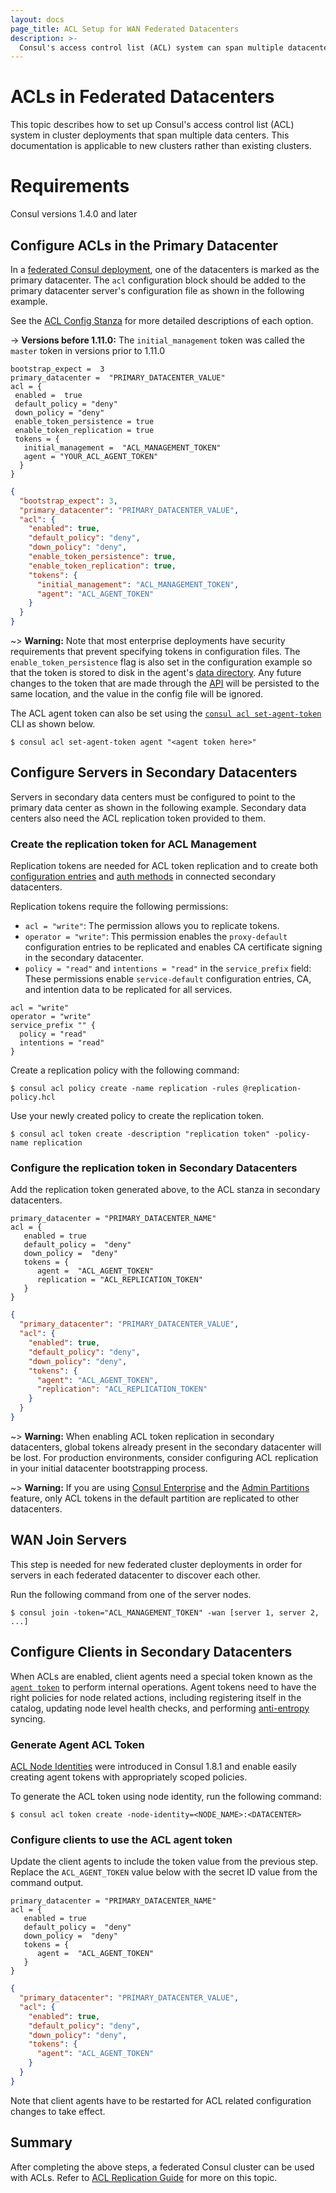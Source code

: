 ```yaml
---
layout: docs
page_title: ACL Setup for WAN Federated Datacenters
description: >-
  Consul's access control list (ACL) system can span multiple datacenters that are WAN federated. Learn how to replicate the ACL system from the primary datacenter to secondary datacenters using a replication token.
---
```


# ACLs in Federated Datacenters

This topic describes how to set up Consul's access control list (ACL) system
in cluster deployments that span multiple data centers. This documentation is applicable
to new clusters rather than existing clusters.

# Requirements

Consul versions 1.4.0 and later

## Configure ACLs in the Primary Datacenter

In a [federated Consul deployment](/consul/docs/k8s/deployment-configurations/multi-cluster), one of the datacenters is marked as the primary datacenter.
The `acl` configuration block should be added to the primary datacenter server's configuration file
as shown in the following example.

See the [ACL Config Stanza](/consul/docs/agent/config/config-files#acl) for more detailed descriptions of each option.

-> **Versions before 1.11.0:** The `initial_management` token was called the `master` token in versions
prior to 1.11.0

<CodeTabs heading="ACL Configuration in Primary">

```hcl
bootstrap_expect =  3
primary_datacenter =  "PRIMARY_DATACENTER_VALUE"
acl = {
 enabled =  true
 default_policy = "deny"
 down_policy = "deny"
 enable_token_persistence = true
 enable_token_replication = true
 tokens = {
   initial_management =  "ACL_MANAGEMENT_TOKEN"
   agent = "YOUR_ACL_AGENT_TOKEN"
  }
}

```

```json
{
  "bootstrap_expect": 3,
  "primary_datacenter": "PRIMARY_DATACENTER_VALUE",
  "acl": {
    "enabled": true,
    "default_policy": "deny",
    "down_policy": "deny",
    "enable_token_persistence": true,
    "enable_token_replication": true,
    "tokens": {
      "initial_management": "ACL_MANAGEMENT_TOKEN",
      "agent": "ACL_AGENT_TOKEN"
    }
  }
}
```

</CodeTabs>

~> **Warning:** Note that most enterprise deployments have security requirements that prevent specifying tokens in configuration files.
The `enable_token_persistence` flag is also set in the configuration example so that the token is stored to disk in the agent's
[data directory](/consul/docs/agent/config/config-files#_data_dir). Any future changes to the token that are made through the [API](/consul/api-docs/agent#update-acl-tokens) will
be persisted to the same location, and the value in the config file will be ignored.

The ACL agent token can also be set using the [`consul acl set-agent-token`](/consul/commands/acl/set-agent-token) CLI as shown below.

```shell-session
$ consul acl set-agent-token agent "<agent token here>"
```

## Configure Servers in Secondary Datacenters

Servers in secondary data centers must be configured to point to the primary data center
as shown in the following example. Secondary data centers also need the ACL replication token
provided to them.

### Create the replication token for ACL Management

Replication tokens are needed for ACL token replication and
to create both [configuration entries](/consul/docs/agent/config-entries) and [auth methods](/consul/docs/security/acl/auth-methods)
in connected secondary datacenters.

Replication tokens require the following permissions:

- `acl = "write"`: The permission allows you to replicate tokens.
- `operator = "write"`: This permission enables the `proxy-default` configuration entries to be replicated and enables CA certificate signing in the secondary datacenter.
- `policy = "read"` and `intentions = "read"` in the `service_prefix` field: These permissions enable `service-default` configuration entries, CA, and intention data to be replicated for all services.

<CodeTabs heading="Replication Token Policy">

<CodeBlockConfig filename="replication-policy.hcl">

```hcl
acl = "write"
operator = "write"
service_prefix "" {
  policy = "read"
  intentions = "read"
}
```

</CodeBlockConfig>
</CodeTabs>

Create a replication policy with the following command:

```shell-session
$ consul acl policy create -name replication -rules @replication-policy.hcl
```

Use your newly created policy to create the replication token.

```shell-session
$ consul acl token create -description "replication token" -policy-name replication
```

### Configure the replication token in Secondary Datacenters

Add the replication token generated above, to the ACL stanza in secondary datacenters.

<CodeTabs heading = "ACL Configuration in Secondaries">

```hcl
primary_datacenter = "PRIMARY_DATACENTER_NAME"
acl = {
   enabled = true
   default_policy =  "deny"
   down_policy =  "deny"
   tokens = {
      agent =  "ACL_AGENT_TOKEN"
      replication = "ACL_REPLICATION_TOKEN"
   }
}
```

```json
{
  "primary_datacenter": "PRIMARY_DATACENTER_VALUE",
  "acl": {
    "enabled": true,
    "default_policy": "deny",
    "down_policy": "deny",
    "tokens": {
      "agent": "ACL_AGENT_TOKEN",
      "replication": "ACL_REPLICATION_TOKEN"
    }
  }
}
```

</CodeTabs>

~> **Warning:** When enabling ACL token replication in secondary datacenters,
global tokens already present in the secondary datacenter will be lost. For
production environments, consider configuring ACL replication in your initial
datacenter bootstrapping process.

~> **Warning:** If you are using [Consul Enterprise](/consul/docs/enterprise) and
the [Admin Partitions](/consul/docs/segment/admin-partition)
feature, only ACL tokens in the default partition are replicated to other datacenters.

## WAN Join Servers

This step is needed for new federated cluster deployments in order for
servers in each federated datacenter to discover each other.

Run the following command from one of the server nodes.

```shell-session
$ consul join -token="ACL_MANAGEMENT_TOKEN" -wan [server 1, server 2, ...]
```

## Configure Clients in Secondary Datacenters

When ACLs are enabled, client agents need a special token known as the [`agent token`](/consul/docs/security/acl/tokens#acl-agent-token) to perform internal operations. Agent tokens need to have the right policies for node related actions, including
registering itself in the catalog, updating node level health checks, and performing [anti-entropy](/consul/docs/architecture/anti-entropy) syncing.

### Generate Agent ACL Token

[ACL Node Identities](/consul/docs/security/acl#node-identities) were introduced
in Consul 1.8.1 and enable easily creating agent tokens with appropriately scoped policies.

To generate the ACL token using node identity, run the following command:

```shell-session
$ consul acl token create -node-identity=<NODE_NAME>:<DATACENTER>
```

### Configure clients to use the ACL agent token

Update the client agents to include the token value from the previous step. Replace
the `ACL_AGENT_TOKEN` value below with the secret ID value from the command output.

<CodeTabs heading = "ACL Configuration in Client Agents">

```hcl
primary_datacenter = "PRIMARY_DATACENTER_NAME"
acl = {
   enabled = true
   default_policy =  "deny"
   down_policy =  "deny"
   tokens = {
      agent =  "ACL_AGENT_TOKEN"
   }
}
```

```json
{
  "primary_datacenter": "PRIMARY_DATACENTER_VALUE",
  "acl": {
    "enabled": true,
    "default_policy": "deny",
    "down_policy": "deny",
    "tokens": {
      "agent": "ACL_AGENT_TOKEN"
    }
  }
}
```

</CodeTabs>

Note that client agents have to be restarted for ACL related configuration changes to take effect.

## Summary

After completing the above steps, a federated Consul cluster can be used with ACLs. Refer to
[ACL Replication Guide](/consul/tutorials/security-operations/access-control-replication-multiple-datacenters)
for more on this topic.
